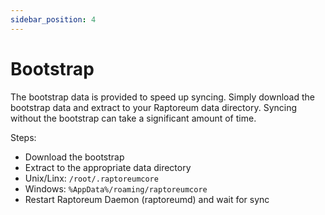```yaml
---
sidebar_position: 4
---
```


# Bootstrap

The bootstrap data is provided to speed up syncing. Simply download the bootstrap data and extract to your Raptoreum data directory.
Syncing without the bootstrap can take a significant amount of time.

<ReleaseWidget releaseType="bootstrap" />

Steps:
- Download the bootstrap
- Extract to the appropriate data directory
- Unix/Linx: `/root/.raptoreumcore`
- Windows: `%AppData%/roaming/raptoreumcore`
- Restart Raptoreum Daemon (raptoreumd) and wait for sync